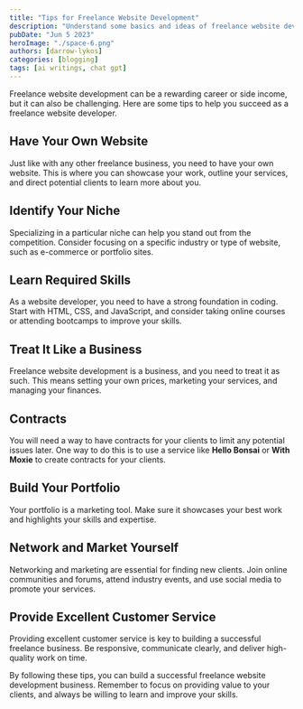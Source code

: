---
title: "Tips for Freelance Website Development"
description: "Understand some basics and ideas of freelance website development"
pubDate: "Jun 5 2023"
heroImage: "./space-6.png"
authors: [darrow-lykos]
categories: [blogging]
tags: [ai writings, chat gpt]
---

Freelance website development can be a rewarding career or side income, but it can also be challenging. Here are some tips to help you succeed as a freelance website developer.

## Have Your Own Website

Just like with any other freelance business, you need to have your own website. This is where you can showcase your work, outline your services, and direct potential clients to learn more about you.

## Identify Your Niche

Specializing in a particular niche can help you stand out from the competition. Consider focusing on a specific industry or type of website, such as e-commerce or portfolio sites.

## Learn Required Skills

As a website developer, you need to have a strong foundation in coding. Start with HTML, CSS, and JavaScript, and consider taking online courses or attending bootcamps to improve your skills.

<NewsletterCta />

## Treat It Like a Business

Freelance website development is a business, and you need to treat it as such. This means setting your own prices, marketing your services, and managing your finances.

## Contracts

You will need a way to have contracts for your clients to limit any potential issues later. One way to do this is to use a service like **Hello Bonsai** or **With Moxie** to create contracts for your clients.

## Build Your Portfolio

Your portfolio is a marketing tool. Make sure it showcases your best work and highlights your skills and expertise.

## Network and Market Yourself

Networking and marketing are essential for finding new clients. Join online communities and forums, attend industry events, and use social media to promote your services.

## Provide Excellent Customer Service

Providing excellent customer service is key to building a successful freelance business. Be responsive, communicate clearly, and deliver high-quality work on time.

By following these tips, you can build a successful freelance website development business. Remember to focus on providing value to your clients, and always be willing to learn and improve your skills.
